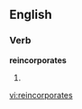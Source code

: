 ==English==

===Verb===
'''reincorporates'''

# {{third-person singular of|[[reincorporate]]}}

[[vi:reincorporates]]